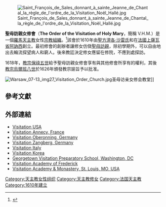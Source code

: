[[File:Saint_François_de_Sales_donnant_à_sainte_Jeanne_de_Chantal_la_règle_de_l'ordre_de_la_Visitation_Noël_Hallé.jpg|thumb]]

'''聖母訪親女修會'''（'''The Order of the Visitation of Holy Mary'''，簡稱 V.H.M.）是一個[[羅馬天主教|羅馬天主教]]女性[[宗教組織|宗教組織]]。<ref name="New">{{Cite web |url=http://www.newadvent.org/cathen/15481a.htm |title=Pernin, Raphael. "Visitation Order." The Catholic Encyclopedia. Vol. 15. New York: Robert Appleton Company, 1912. 13 Jun. 2013 |accessdate=2014-10-30 |archive-date=2010-01-07 |archive-url=https://web.archive.org/web/20100107213523/http://www.newadvent.org/cathen/15481a.htm |dead-url=no }}</ref>該會於1610年由[[聖方濟各·沙雷氏|聖方濟各·沙雷氏]]和{{link-en|聖方濟加·尚達爾|Jane Frances de Chantal}}在[[法國|法國]][[上薩瓦省|上薩瓦省]][[阿訥西|阿訥西]]創立。最初修會的創辦者讓修女仿傚[[聖母訪親|聖母訪親]]，除初學期外，可以自由地出去輪流探望病人和窮人。後來教廷決定修女應留在修院，不應到處探訪。

1618年，[[保羅五世|教宗保祿五世]]給予聖母訪親女修會享有與其他修會所享有的權利，其後[[烏爾班八世|教宗烏爾班八世]]於1626年頒發教宗諭旨予以批准。

[[File:Warsaw_07-13_img27_Visitation_Order_Church.jpg|thumb]]圣母访亲女修会教堂]]

== 參考文獻 ==
{{reflist}}

== 外部連結 ==
{{Commonscat|Order of the Visitation of Holy Mary|聖母訪親女修會}}
*[https://web.archive.org/web/20120210140502/http://www.visitationsisters.org/ Visitation USA]
*[http://visitationdannecy.free.fr/accueil.htm Visitation Annecy, France]
*[http://www.salesianerinnen-oberroning.de Visitation Oberonning, Germany]
*[http://www.kloster-zangberg.de Visitation Zangberg, Germany]
*[https://web.archive.org/web/20141218042844/http://ordinevisitazione.it/ Visitation Italy]
*[http://cafe.daum.net/visitationkorea Visitation Korea] {{Wayback|url=http://cafe.daum.net/visitationkorea |date=20160310183422 }}
*[http://www.visi.org Georgetown Visitation Preparatory School, Washington, DC]
*[https://web.archive.org/web/20200211000126/http://www.thevisitationacademy.org/ Visitation Academy of Frederick]
*[http://www.visitationacademy.org Visitation Academy & Monastery, St. Louis, MO, USA]

{{天主教}}

[[Category:天主教女性组织|Category:天主教女性组织]]
[[Category:天主教修女|Category:天主教修女]]
[[Category:法国天主教|Category:法国天主教]]
[[Category:1610年建立|Category:1610年建立]]